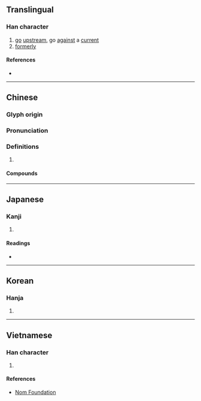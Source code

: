 {{also|泝}}
{{character info/new}}
==Translingual==

===Han character===
{{Han char|rn=85|rad=水|as=10|sn=13|four=37120|canj=ETUB|ids=⿰氵朔}}

# [[go]] [[upstream]], go [[against]] a [[current]]
# [[formerly]]

====References====
* {{Han ref|kx=0640.300|dkj=17975|dj=1048.050|hdz=31708.010|uh=6EAF|ud=28335|bh=B7B9|bd=47033}}

----

==Chinese==
{{zh-forms}}

===Glyph origin===
{{Han etym}}

===Pronunciation===
{{zh-pron
|m=sù
|c=sou3
|mn=sò͘
|mc=y
|oc=y
|cat=v,adv
}}

===Definitions===
{{zh-hanzi}}

# {{rfdef|zh}}

====Compounds====
{{zh-der|上溯|不溯既往|回溯|探本溯源|推本溯源|文溯閣|正本溯源|沿流溯源|溯洄|溯流徂源|溯流從源|溯流求源|溯游|溯源|溯源窮流|窮源溯流|追本溯源|追溯|逆溯}}

----

==Japanese==

===Kanji===
{{ja-kanji|grade=|rs=水10}}

# {{defn|lang=ja|sort=水10}}

====Readings====
* {{ja-readings
|goon=す
|kanon=そ
|kun=さかのぼ-る
}}

----

==Korean==

===Hanja===
{{ko-hanja|hangeul=[[소]], [[삭]]|eumhun=|rv=so, sak|mr=so, sak|y=so, sak}}

# {{defn|lang=ko|sort=水10}}

----

==Vietnamese==

===Han character===
{{vi-readings|rs=水10| hanviet = tố}}

# {{defn|lang=vi|sort=水10}}

====References====
*[http://nomfoundation.org/common/nom_details.php?codepoint=6eaf Nom Foundation]
